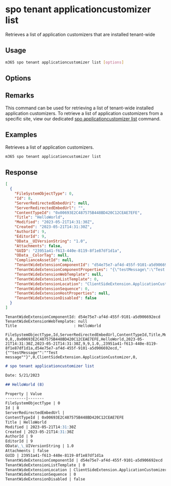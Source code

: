 
# spo tenant applicationcustomizer list

Retrieves a list of application customizers that are installed tenant-wide

## Usage

```sh
m365 spo tenant applicationcustomizer list [options]
```

## Options

<Global />

## Remarks

This command can be used for retrieving a list of tenant-wide installed application customizers. To retrieve a list of application customizers from a specific site, view our dedicated [spo applicationcustomizer list](../applicationcustomizer/applicationcustomizer-list.mdx) command.

## Examples

Retrieves a list of application customizers.

```sh
m365 spo tenant applicationcustomizer list
```

## Response

<Tabs>
  <TabItem value="JSON">

  ```json
  [
    {
      "FileSystemObjectType": 0,
      "Id": 8,
      "ServerRedirectedEmbedUri": null,
      "ServerRedirectedEmbedUrl": "",
      "ContentTypeId": "0x00693E2C487575B448BD420C12CEAE7EFE",
      "Title": "HelloWorld",
      "Modified": "2023-05-21T14:31:30Z",
      "Created": "2023-05-21T14:31:30Z",
      "AuthorId": 9,
      "EditorId": 9,
      "OData__UIVersionString": "1.0",
      "Attachments": false,
      "GUID": "23951a41-f613-440e-8119-8f1e87df1d1a",
      "OData__ColorTag": null,
      "ComplianceAssetId": null,
      "TenantWideExtensionComponentId": "d54e75e7-af4d-455f-9101-a5d906692ecd",
      "TenantWideExtensionComponentProperties": "{\"testMessage\":\"Test message\"}",
      "TenantWideExtensionWebTemplate": null,
      "TenantWideExtensionListTemplate": 0,
      "TenantWideExtensionLocation": "ClientSideExtension.ApplicationCustomizer",
      "TenantWideExtensionSequence": 0,
      "TenantWideExtensionHostProperties": null,
      "TenantWideExtensionDisabled": false
    }
  ]
  ```

  </TabItem>
  <TabItem value="Text">

  ```text
  TenantWideExtensionComponentId: d54e75e7-af4d-455f-9101-a5d906692ecd
  TenantWideExtensionWebTemplate: null
  Title                         : HelloWorld
  ```

  </TabItem>
  <TabItem value="CSV">

  ```csv
  FileSystemObjectType,Id,ServerRedirectedEmbedUrl,ContentTypeId,Title,Modified,Created,AuthorId,EditorId,OData__UIVersionString,Attachments,GUID,TenantWideExtensionComponentId,TenantWideExtensionComponentProperties,TenantWideExtensionListTemplate,TenantWideExtensionLocation,TenantWideExtensionSequence,TenantWideExtensionDisabled
  0,8,,0x00693E2C487575B448BD420C12CEAE7EFE,HelloWorld,2023-05-21T14:31:30Z,2023-05-21T14:31:30Z,9,9,1.0,,23951a41-f613-440e-8119-8f1e87df1d1a,d54e75e7-af4d-455f-9101-a5d906692ecd,"{""testMessage"":""Test message""}",0,ClientSideExtension.ApplicationCustomizer,0,
  ```

  </TabItem>
  <TabItem value="Markdown">

  ```md
  # spo tenant applicationcustomizer list

  Date: 5/21/2023

  ## HelloWorld (8)

  Property | Value
  ---------|-------
  FileSystemObjectType | 0
  Id | 8
  ServerRedirectedEmbedUrl |
  ContentTypeId | 0x00693E2C487575B448BD420C12CEAE7EFE
  Title | HelloWorld
  Modified | 2023-05-21T14:31:30Z
  Created | 2023-05-21T14:31:30Z
  AuthorId | 9
  EditorId | 9
  OData\_\_UIVersionString | 1.0
  Attachments | false
  GUID | 23951a41-f613-440e-8119-8f1e87df1d1a
  TenantWideExtensionComponentId | d54e75e7-af4d-455f-9101-a5d906692ecd
  TenantWideExtensionListTemplate | 0
  TenantWideExtensionLocation | ClientSideExtension.ApplicationCustomizer
  TenantWideExtensionSequence | 0
  TenantWideExtensionDisabled | false
  ```

  </TabItem>
</Tabs>
